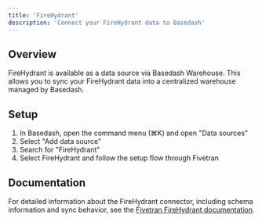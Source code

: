 ```yaml
---
title: 'FireHydrant'
description: 'Connect your FireHydrant data to Basedash'
---
```


## Overview

FireHydrant is available as a data source via Basedash Warehouse. This allows you to sync your FireHydrant data into a centralized warehouse managed by Basedash.

## Setup

1. In Basedash, open the command menu (⌘K) and open "Data sources"
2. Select "Add data source"
3. Search for "FireHydrant"
4. Select FireHydrant and follow the setup flow through Fivetran

## Documentation

For detailed information about the FireHydrant connector, including schema information and sync behavior, see the [Fivetran FireHydrant documentation](https://fivetran.com/docs/connectors/applications/firehydrant).
